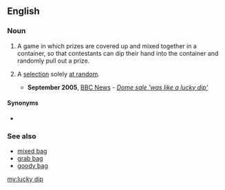 ==English==

===Noun===
{{en-noun}}

# A game in which prizes are covered up and mixed together in a container, so that contestants can dip their hand into the container and randomly pull out a prize.
# {{lb|en|by extension|idiomatic|figuratively}} A [[selection]] solely [[at random]].
#* '''September 2005''', [[w:BBC News|BBC News]] - ''[http://news.bbc.co.uk/1/hi/uk_politics/4270432.stm Dome sale 'was like a lucky dip']''

====Synonyms====
* {{l|en|lucky draw}}

===See also===
* [[mixed bag]]
* [[grab bag]]
* [[goody bag]]

[[my:lucky dip]]